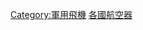 {{Catnav|頁面分類|人类社会|交通|航空|航空飞行器|军用飞机}}
{{Catnav|頁面分類|人类社会|交通|交通工具|航空飞行器|军用飞机}}
{{Catnav|頁面分類|社会|军事|军事装备|军用飞机}}
{{Commonscat|Military aircraft by country}}
{{Categories by country|nocat}}

[[Category:軍用飛機|Category:軍用飛機]]
[[Category:各國航空器|]]